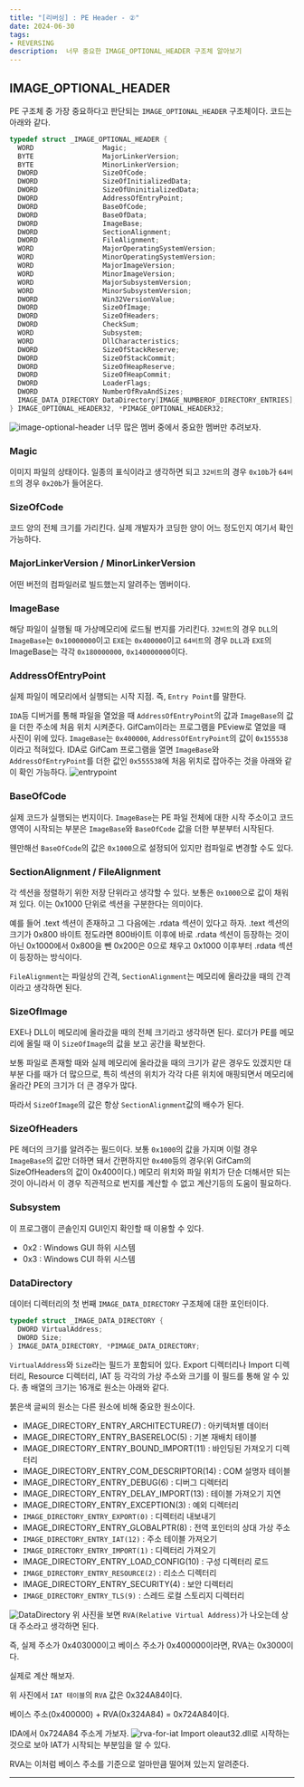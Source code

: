 ```yaml
---
title: "[리버싱] : PE Header - ②"
date: 2024-06-30
tags:
- REVERSING
description:  너무 중요한 IMAGE_OPTIONAL_HEADER 구조체 알아보기
---
```

## IMAGE_OPTIONAL_HEADER
PE 구조체 중 가장 중요하다고 판단되는 `IMAGE_OPTIONAL_HEADER` 구조체이다. 코드는 아래와 같다.
```cpp
typedef struct _IMAGE_OPTIONAL_HEADER {
  WORD                 Magic;
  BYTE                 MajorLinkerVersion;
  BYTE                 MinorLinkerVersion;
  DWORD                SizeOfCode;
  DWORD                SizeOfInitializedData;
  DWORD                SizeOfUninitializedData;
  DWORD                AddressOfEntryPoint;
  DWORD                BaseOfCode;
  DWORD                BaseOfData;
  DWORD                ImageBase;
  DWORD                SectionAlignment;
  DWORD                FileAlignment;
  WORD                 MajorOperatingSystemVersion;
  WORD                 MinorOperatingSystemVersion;
  WORD                 MajorImageVersion;
  WORD                 MinorImageVersion;
  WORD                 MajorSubsystemVersion;
  WORD                 MinorSubsystemVersion;
  DWORD                Win32VersionValue;
  DWORD                SizeOfImage;
  DWORD                SizeOfHeaders;
  DWORD                CheckSum;
  WORD                 Subsystem;
  WORD                 DllCharacteristics;
  DWORD                SizeOfStackReserve;
  DWORD                SizeOfStackCommit;
  DWORD                SizeOfHeapReserve;
  DWORD                SizeOfHeapCommit;
  DWORD                LoaderFlags;
  DWORD                NumberOfRvaAndSizes;
  IMAGE_DATA_DIRECTORY DataDirectory[IMAGE_NUMBEROF_DIRECTORY_ENTRIES];
} IMAGE_OPTIONAL_HEADER32, *PIMAGE_OPTIONAL_HEADER32;
```
![image-optional-header](/images/post-08/image-optional-header.png)
너무 많은 멤버 중에서 중요한 멤버만 추려보자.
### Magic
이미지 파일의 상태이다. 일종의 표식이라고 생각하면 되고 `32비트`의 경우 `0x10b`가 `64비트`의 경우 `0x20b`가 들어온다.
### SizeOfCode
코드 양의 전체 크기를 가리킨다. 실제 개발자가 코딩한 양이 어느 정도인지 여기서 확인 가능하다.

### MajorLinkerVersion / MinorLinkerVersion

어떤 버전의 컴파일러로 빌드했는지 알려주는 멤버이다.

### ImageBase
해당 파일이 실행될 때 가상메모리에 로드될 번지를 가리킨다. `32비트`의 경우 `DLL`의 `ImageBase`는 `0x10000000`이고 `EXE`는 `0x400000`이고
`64비트`의 경우 `DLL`과 `EXE`의 ImageBase는 각각 `0x180000000`, `0x140000000`이다.

### AddressOfEntryPoint
실제 파일이 메모리에서 실행되는 시작 지점. 즉, `Entry Point`를 말한다.

`IDA`등 디버거를 통해 파일을 열었을 때 `AddressOfEntryPoint`의 값과 `ImageBase`의 값을 더한 주소에 처음 위치 시켜준다.
GifCam이라는 프로그램을 PEview로 열었을 때 사진이 위에 있다. `ImageBase`는 `0x400000`, `AddressOfEntryPoint`의 값이 `0x155538`이라고 적혀있다.
IDA로 GifCam 프로그램을 열면 `ImageBase`와 `AddressOfEntryPoint`를 더한 값인 `0x555538`에 처음 위치로 잡아주는 것을 아래와 같이 확인 가능하다.
![entrypoint](/images/post-08/entrypoint.png)

### BaseOfCode
실제 코드가 실행되는 번지이다. `ImageBase`는 PE 파일 전체에 대한 시작 주소이고 코드 영역이 시작되는 부분은 `ImageBase`와 `BaseOfCode` 값을 더한 부분부터 시작된다.

웬만해선 `BaseOfCode`의 값은 `0x1000`으로 설정되어 있지만 컴파일로 변경할 수도 있다.

### SectionAlignment / FileAlignment
각 섹션을 정렬하기 위한 저장 단위라고 생각할 수 있다. 보통은 `0x1000`으로 값이 채워져 있다. 이는 0x1000 단위로 섹션을 구분한다는 의미이다.

예를 들어 .text 섹션이 존재하고 그 다음에는 .rdata 섹션이 있다고 하자. .text 섹션의 크기가 0x800 바이트 정도라면 800바이트 이후에 바로 .rdata 섹션이 등장하는 것이 아닌
0x1000에서 0x800을 뺀 0x200은 0으로 채우고 0x1000 이후부터 .rdata 섹션이 등장하는 방식이다.

`FileAlignment`는 파일상의 간격, `SectionAlignment`는 메모리에 올라갔을 때의 간격이라고 생각하면 된다.

### SizeOfImage
EXE나 DLL이 메모리에 올라갔을 때의 전체 크기라고 생각하면 된다. 로더가 PE를 메모리에 올릴 때 이 `SizeOfImage`의 값을 보고 공간을 확보한다.

보통 파일로 존재할 때와 실제 메모리에 올라갔을 때의 크기가 같은 경우도 있겠지만 대부분 다를 때가 더 많으므로, 특히 섹션의 위치가 각각 다른 위치에
매핑되면서 메모리에 올라간 PE의 크기가 더 큰 경우가 많다.

따라서 `SizeOfImage`의 값은 항상 `SectionAlignment`값의 배수가 된다.

### SizeOfHeaders
PE 헤더의 크기를 알려주는 필드이다. 보통 `0x1000`의 값을 가지며 이럴 경우 `ImageBase`의 값만 더하면 돼서 간편하지만
`0x400`등의 경우(위 GifCam의 SizeOfHeaders의 값이 0x400이다.)
메모리 위치와 파일 위치가 단순 더해서만 되는 것이 아니라서 이 경우 직관적으로 번지를 계산할 수 없고 계산기등의 도움이 필요하다.

### Subsystem
이 프로그램이 콘솔인지 GUI인지 확인할 때 이용할 수 있다.
- 0x2 : Windows GUI 하위 시스템
- 0x3 : Windows CUI 하위 시스템

### DataDirectory
데이터 디렉터리의 첫 번째 `IMAGE_DATA_DIRECTORY` 구조체에 대한 포인터이다.
```cpp
typedef struct _IMAGE_DATA_DIRECTORY {
  DWORD VirtualAddress;
  DWORD Size;
} IMAGE_DATA_DIRECTORY, *PIMAGE_DATA_DIRECTORY;
```
`VirtualAddress`와 `Size`라는 필드가 포함되어 있다. Export 디렉터리나 Import 디렉터리, Resource 디렉터리, IAT 등 각각의 가상 주소와 크기를 이 필드를 통해 알 수 있다.
총 배열의 크기는 16개로 원소는 아래와 같다.

붉은색 글씨의 원소는 다른 원소에 비해 중요한 원소이다.

- IMAGE_DIRECTORY_ENTRY_ARCHITECTURE(7) : 아키텍처별 데이터
- IMAGE_DIRECTORY_ENTRY_BASERELOC(5) : 기본 재배치 테이블
- IMAGE_DIRECTORY_ENTRY_BOUND_IMPORT(11) : 바인딩된 가져오기 디렉터리
- IMAGE_DIRECTORY_ENTRY_COM_DESCRIPTOR(14) : COM 설명자 테이블
- IMAGE_DIRECTORY_ENTRY_DEBUG(6) : 디버그 디렉터리
- IMAGE_DIRECTORY_ENTRY_DELAY_IMPORT(13) : 테이블 가져오기 지연
- IMAGE_DIRECTORY_ENTRY_EXCEPTION(3) : 예외 디렉터리
- `IMAGE_DIRECTORY_ENTRY_EXPORT(0)` : 디렉터리 내보내기
- IMAGE_DIRECTORY_ENTRY_GLOBALPTR(8) : 전역 포인터의 상대 가상 주소
- `IMAGE_DIRECTORY_ENTRY_IAT(12)` : 주소 테이블 가져오기
- `IMAGE_DIRECTORY_ENTRY_IMPORT(1)` : 디렉터리 가져오기
- IMAGE_DIRECTORY_ENTRY_LOAD_CONFIG(10) : 구성 디렉터리 로드
- `IMAGE_DIRECTORY_ENTRY_RESOURCE(2)` : 리소스 디렉터리
- IMAGE_DIRECTORY_ENTRY_SECURITY(4) : 보안 디렉터리
- `IMAGE_DIRECTORY_ENTRY_TLS(9)` : 스레드 로컬 스토리지 디렉터리

![DataDirectory](/images/post-08/DataDirectory.png)
위 사진을 보면 `RVA(Relative Virtual Address)`가 나오는데 상대 주소라고 생각하면 된다.

즉, 실제 주소가 0x403000이고 베이스 주소가 0x400000이라면, RVA는 0x3000이다.

실제로 계산 해보자.

위 사진에서 `IAT 테이블`의 `RVA` 값은 0x324A84이다. 

베이스 주소(0x400000) + RVA(0x324A84) = 0x724A84이다.

IDA에서 0x724A84 주소게 가보자.
![rva-for-iat](/images/post-08/rva-for-iat.png)
Import oleaut32.dll로 시작하는 것으로 보아 IAT가 시작되는 부분임을 알 수 있다.

RVA는 이처럼 베이스 주소를 기준으로 얼마만큼 떨어져 있는지 알려준다.
***